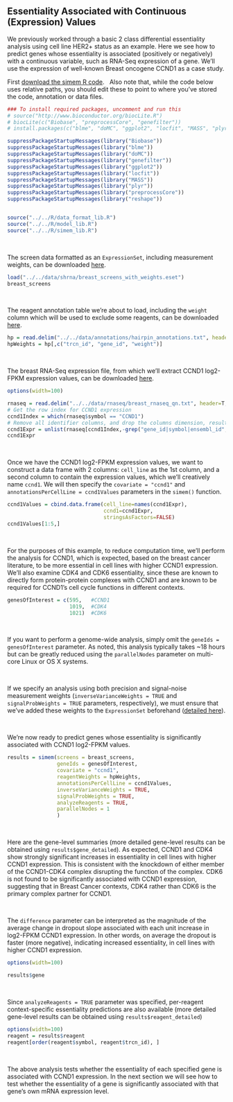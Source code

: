 Essentiality Associated with Continuous (Expression) Values
-------------------------------------------------------------

We previously worked through a basic 2 class differential essentiality analysis using cell line HER2+ status as an example. Here we see how to predict genes whose essentiality is associated (positively or negatively) with a continuous variable, such as RNA-Seq expression of a gene. We'll use the expression of well-known Breast oncogene CCND1 as a case study.

First [download the simem R code](https://github.com/neellab/simem/tree/master/R). 
&nbsp;
Also note that, while the code below uses relative paths, you should edit these to point to where you've stored the code, annotation or data files.

```r

### To install required packages, uncomment and run this
# source("http://www.bioconductor.org/biocLite.R")
# biocLite(c("Biobase", "preprocessCore", "genefilter"))
# install.packages(c("blme", "doMC", "ggplot2", "locfit", "MASS", "plyr", "reshape"))

suppressPackageStartupMessages(library("Biobase"))
suppressPackageStartupMessages(library("blme"))
suppressPackageStartupMessages(library("doMC"))
suppressPackageStartupMessages(library("genefilter"))
suppressPackageStartupMessages(library("ggplot2"))
suppressPackageStartupMessages(library("locfit"))
suppressPackageStartupMessages(library("MASS"))
suppressPackageStartupMessages(library("plyr"))
suppressPackageStartupMessages(library("preprocessCore"))
suppressPackageStartupMessages(library("reshape"))


source("../../R/data_format_lib.R")
source("../../R/model_lib.R")
source("../../R/simem_lib.R")
```
&nbsp;

The screen data formatted as an `ExpressionSet`, including measurement weights, can be downloaded [here](https://www.dropbox.com/s/dp278iu9kle98fy/breast_screens_with_weights.eset?dl=1).

```r

load("../../data/shrna/breast_screens_with_weights.eset")
breast_screens
```
&nbsp;

The reagent annotation table we're about to load, including the `weight` column which will be used to exclude some reagents, can be downloaded [here](https://github.com/neellab/bfg/blob/gh-pages/data/annotations/hairpin_annotations.txt.zip?raw=true).

```r
hp = read.delim("../../data/annotations/hairpin_annotations.txt", header=T, as.is=T, check.names=F)
hpWeights = hp[,c("trcn_id", "gene_id", "weight")]
```
&nbsp;

The breast RNA-Seq expression file, from which we'll extract CCND1 log2-FPKM expression values, can be downloaded [here](https://github.com/neellab/bfg/blob/gh-pages/data/rnaseq/breast_rnaseq_qn.txt.zip?raw=true).

```r
options(width=100)

rnaseq = read.delim("../../data/rnaseq/breast_rnaseq_qn.txt", header=T, as.is=T, check.names=F)
# Get the row index for CCND1 expression
ccnd1Index = which(rnaseq$symbol == "CCND1")
# Remove all identifier columns, and drop the columns dimension, resulting in a cell-line-named vector of log2-FPKM values
ccnd1Expr = unlist(rnaseq[ccnd1Index,-grep("gene_id|symbol|ensembl_id", colnames(rnaseq))])
ccnd1Expr
```
&nbsp;

Once we have the CCND1 log2-FPKM expression values, we want to construct a data frame with 2 columns: `cell_line` as the 1st column, and a second column to contain the expression values, which we'll creatively name `ccnd1`. We will then specify the `covariate = "ccnd1"` and `annotationsPerCellLine = ccnd1Values` parameters in the `simem()` function.

```r
ccnd1Values = cbind.data.frame(cell_line=names(ccnd1Expr),
                               ccnd1=ccnd1Expr,
                               stringsAsFactors=FALSE)
ccnd1Values[1:5,]
```
&nbsp;

For the purposes of this example, to reduce computation time, we'll perform the analysis for CCND1, which is expected, based on the breast cancer literature, to be more essential in cell lines with higher CCND1 expression. We'll also examine CDK4 and CDK6 essentiality, since these are known to directly form protein-protein complexes with CCND1 and are known to be required for CCND1's cell cycle functions in different contexts.

```r
genesOfInterest = c(595,   #CCND1
                    1019,  #CDK4
                    1021)  #CDK6
```
&nbsp;

If you want to perform a genome-wide analysis, simply omit the `geneIds = genesOfInterest` parameter. As noted, this analysis typically takes ~18 hours but can be greatly reduced using the `parallelNodes` parameter on multi-core Linux or OS X systems.

&nbsp;

If we specify an analysis using both precision and signal-noise measurement weights (`inverseVarianceWeights = TRUE` and `signalProbWeights = TRUE` parameters, respectively), we must ensure that we've added these weights to the `ExpressionSet` beforehand ([detailed here](https://github.com/neellab/simem/blob/master/documentation/markdown/weights_precision.html)).

&nbsp;

We're now ready to predict genes whose essentiality is significantly associated with CCND1 log2-FPKM values.

```r

results = simem(screens = breast_screens,
                geneIds = genesOfInterest,
                covariate = "ccnd1",
                reagentWeights = hpWeights,
                annotationsPerCellLine = ccnd1Values,
                inverseVarianceWeights = TRUE,
                signalProbWeights = TRUE,
                analyzeReagents = TRUE,
                parallelNodes = 1
                )
```
&nbsp;

Here are the gene-level summaries (more detailed gene-level results can be obtained using `results$gene_detailed`). As expected, CCND1 and CDK4 show strongly significant increases in essentiality in cell lines with higher CCND1 expression. This is consistent with the knockdown of either member of the CCND1-CDK4 complex disrupting the function of the complex. CDK6 is not found to be significantly associated with CCND1 expression, suggesting that in Breast Cancer contexts, CDK4 rather than CDK6 is the primary complex partner for CCND1.

&nbsp;

The `difference` parameter can be interpreted as the magnitude of the average change in dropout slope associated with each unit increase in log2-FPKM CCND1 expression. In other words, on average the dropout is faster (more negative), indicating increased essentiality, in cell lines with higher CCND1 expression.

```r
options(width=100)

results$gene
```
&nbsp;

Since `analyzeReagents = TRUE` parameter was specified, per-reagent context-specific essentiality predictions are also available (more detailed gene-level results can be obtained using `results$reagent_detailed`)

```r
options(width=100)
reagent = results$reagent
reagent[order(reagent$symbol, reagent$trcn_id), ]
```
&nbsp;

The above analysis tests whether the essentiality of each specified gene is associated with CCND1 expression. In the next section we will see how to test whether the essentiality of a gene is significantly associated with that gene's own mRNA expression level.
